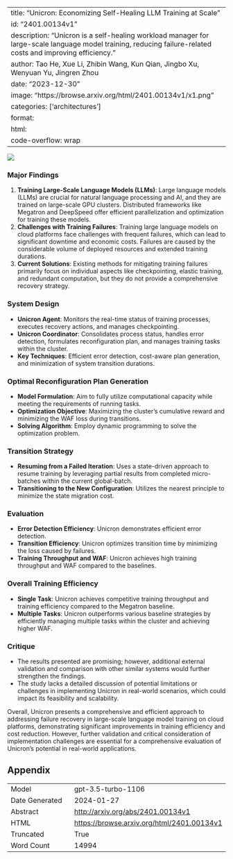 
---
title: "Unicron: Economizing Self-Healing LLM Training at Scale"
id: "2401.00134v1"
description: "Unicron is a self-healing workload manager for large-scale language model training, reducing failure-related costs and improving efficiency."
author: Tao He, Xue Li, Zhibin Wang, Kun Qian, Jingbo Xu, Wenyuan Yu, Jingren Zhou
date: "2023-12-30"
image: "https://browse.arxiv.org/html/2401.00134v1/x1.png"
categories: ['architectures']
format:
  html:
    code-overflow: wrap
---

![](https://browse.arxiv.org/html/2401.00134v1/x1.png)

### Major Findings
1. **Training Large-Scale Language Models (LLMs)**: Large language models (LLMs) are crucial for natural language processing and AI, and they are trained on large-scale GPU clusters. Distributed frameworks like Megatron and DeepSpeed offer efficient parallelization and optimization for training these models.
2. **Challenges with Training Failures**: Training large language models on cloud platforms face challenges with frequent failures, which can lead to significant downtime and economic costs. Failures are caused by the considerable volume of deployed resources and extended training durations.
3. **Current Solutions**: Existing methods for mitigating training failures primarily focus on individual aspects like checkpointing, elastic training, and redundant computation, but they do not provide a comprehensive recovery strategy.

### System Design
- **Unicron Agent**: Monitors the real-time status of training processes, executes recovery actions, and manages checkpointing.
- **Unicron Coordinator**: Consolidates process status, handles error detection, formulates reconfiguration plan, and manages training tasks within the cluster.
- **Key Techniques**: Efficient error detection, cost-aware plan generation, and minimization of system transition durations.

### Optimal Reconfiguration Plan Generation
- **Model Formulation**: Aim to fully utilize computational capacity while meeting the requirements of running tasks.
- **Optimization Objective**: Maximizing the cluster’s cumulative reward and minimizing the WAF loss during transitions.
- **Solving Algorithm**: Employ dynamic programming to solve the optimization problem.

### Transition Strategy
- **Resuming from a Failed Iteration**: Uses a state-driven approach to resume training by leveraging partial results from completed micro-batches within the current global-batch.
- **Transitioning to the New Configuration**: Utilizes the nearest principle to minimize the state migration cost.

### Evaluation
- **Error Detection Efficiency**: Unicron demonstrates efficient error detection.
- **Transition Efficiency**: Unicron optimizes transition time by minimizing the loss caused by failures.
- **Training Throughput and WAF**: Unicron achieves high training throughput and WAF compared to the baselines.

### Overall Training Efficiency
- **Single Task**: Unicron achieves competitive training throughput and training efficiency compared to the Megatron baseline.
- **Multiple Tasks**: Unicron outperforms various baseline strategies by efficiently managing multiple tasks within the cluster and achieving higher WAF.

### Critique
- The results presented are promising; however, additional external validation and comparison with other similar systems would further strengthen the findings.
- The study lacks a detailed discussion of potential limitations or challenges in implementing Unicron in real-world scenarios, which could impact its feasibility and scalability.

Overall, Unicron presents a comprehensive and efficient approach to addressing failure recovery in large-scale language model training on cloud platforms, demonstrating significant improvements in training efficiency and cost reduction. However, further validation and critical consideration of implementation challenges are essential for a comprehensive evaluation of Unicron's potential in real-world applications.

## Appendix

|          |          |
|----------|----------|
| Model     | gpt-3.5-turbo-1106       |
| Date Generated     | 2024-01-27       |
| Abstract | [http://arxiv.org/abs/2401.00134v1](http://arxiv.org/abs/2401.00134v1)        |
| HTML     | [https://browse.arxiv.org/html/2401.00134v1](https://browse.arxiv.org/html/2401.00134v1)       |
| Truncated       | True       |
| Word Count       | 14994       |